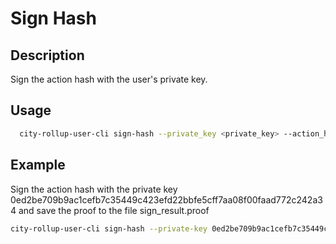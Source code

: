 # Sign Hash

## Description
Sign the action hash with the user's private key.

## Usage
```bash
  city-rollup-user-cli sign-hash --private_key <private_key> --action_hash <action_hash> --output <output>
```

## Example
Sign the action hash with the private key 0ed2be709b9ac1cefb7c35449c423efd22bbfe5cff7aa08f00faad772c242a34 and save the proof to the file sign_result.proof
```bash
city-rollup-user-cli sign-hash --private-key 0ed2be709b9ac1cefb7c35449c423efd22bbfe5cff7aa08f00faad772c242a34 --action-hash 0x1234567890abcdef --output sign_result.proof
```
